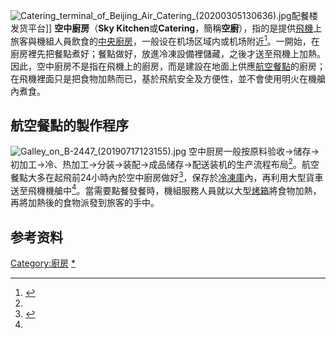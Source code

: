 {{Expand|time=2018-03-31T08:15:56+00:00}}
[[File:Catering_terminal_of_Beijing_Air_Catering_(20200305130636).jpg|thumb]]配餐楼发货平台]]
'''空中廚房'''（'''Sky Kitchen'''或'''Catering'''，簡稱'''空廚'''），指的是提供[[飛機|飛機]]上旅客與機組人員飲食的[[中央廚房|中央廚房]]，一般设在机场区域内或机场附近<ref name="gb31641-2016">{{Cite GB|id=31641|title=食品安全国家标准 航空食品卫生规范|year=2016|promulgate_date=2016-12-23|effective_date=2017-12-23|publisher_1=[[中华人民共和国国家卫生和计划生育委员会|中华人民共和国国家卫生和计划生育委员会]]|publisher_2=[[国家食品药品监督管理总局|国家食品药品监督管理总局]]}}</ref>。一開始，在廚房裡先把餐點煮好；餐點做好，放進冷凍設備裡儲藏，之後才送至飛機上加熱。因此，空中廚房不是指在飛機上的廚房，而是建設在地面上供應[[飛機餐|航空餐點]]的廚房；在飛機裡面只是把食物加熱而已，基於飛航安全及方便性，並不會使用明火在機艙內煮食。

==航空餐點的製作程序==
[[File:Galley_on_B-2447_(20190717123155).jpg|thumb]]
空中厨房一般按原料验收→储存→初加工→冷、热加工→分装→装配→成品储存→配送装机的生产流程布局<ref name="gb31641-2016"/>{{rp|3}}。航空餐點大多在起飛前24小時內於空中廚房做好<ref>{{cite journal|author=李筝; 刘烁|title=航空配餐楼的物流特点及设计要点|journal=物流技术与应用|year=2014|issue=07|publisher=[[北京科技大学|北京科技大学]]|issn=1007-1059|pages=128-130+132-133}}</ref>，保存於[[冷凍庫|冷凍庫]]內，再利用大型貨車送至飛機機艙中<ref name="gb31641-2016"/>{{rp|8-9}}。當需要點餐發餐時，機組服務人員就以大型[[烤箱|烤箱]]將食物加熱，再將加熱後的食物派發到旅客的手中。

== 参考资料 ==
{{reflist}}

{{商業空中旅行}}
{{生活小作品}}

[[Category:廚房|Category:廚房]]
[[Category:航空配餐|*]]